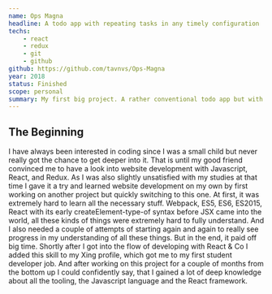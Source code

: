 ```yaml
---
name: Ops Magna
headline: A todo app with repeating tasks in any timely configuration
techs:
    - react
    - redux
    - git
    - github
github: https://github.com/tavnvs/Ops-Magna
year: 2018
status: Finished
scope: personal
summary: My first big project. A rather conventional todo app but with capabilities to define recurring tasks in a very flexible way, e.g. recurring every 5th last day in a month or every 20th day of a year. I created it with React and Redux which I got recommended to work on by a good friend who then finally dragged me into the world of coding. I spent a lot of time on it, developed it end-to-end on my own and in the end had a quite well-working end product. It was still only a website but I even used it for a short time on my phone for myself.
---
```


## The Beginning

I have always been interested in coding since I was a small child but never really got the chance to get deeper into it. That is until my good friend convinced me to have a look into website development with Javascript, React, and Redux. As I was also slightly unsatisfied with my studies at that time I gave it a try and learned website development on my own by first working on another project but quickly switching to this one. At first, it was extremely hard to learn all the necessary stuff. Webpack, ES5, ES6, ES2015, React with its early createElement-type-of syntax before JSX came into the world, all these kinds of things were extremely hard to fully understand. And I also needed a couple of attempts of starting again and again to really see progress in my understanding of all these things. But in the end, it paid off big time. Shortly after I got into the flow of developing with React & Co I added this skill to my Xing profile, which got me to my first student developer job. And after working on this project for a couple of months from the bottom up I could confidently say, that I gained a lot of deep knowledge about all the tooling, the Javascript language and the React framework.
